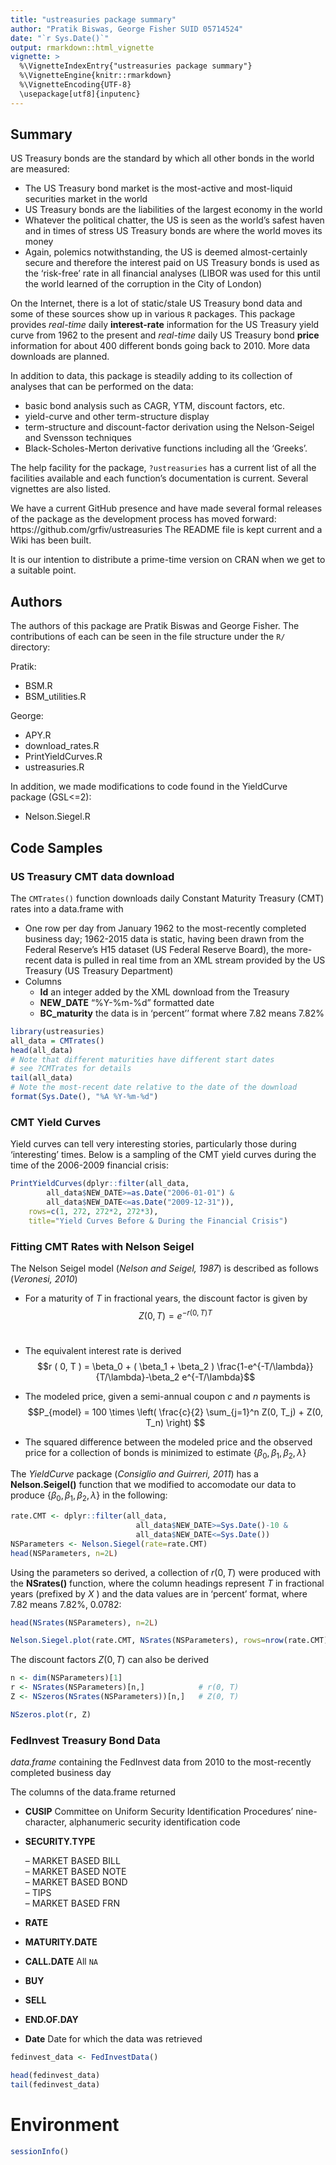 ```yaml
---
title: "ustreasuries package summary"
author: "Pratik Biswas, George Fisher SUID 05714524"
date: "`r Sys.Date()`"
output: rmarkdown::html_vignette
vignette: >
  %\VignetteIndexEntry{"ustreasuries package summary"}
  %\VignetteEngine{knitr::rmarkdown}
  %\VignetteEncoding{UTF-8}
  \usepackage[utf8]{inputenc}
---
```


## Summary

US Treasury bonds are the standard by which all other bonds in the world are measured:   

* The US Treasury bond market is the most-active and most-liquid securities market in the world   
* US Treasury bonds are the liabilities of the largest economy in the world  
* Whatever the political chatter, the US is seen as the world's safest haven and in times of stress US Treasury bonds are where the world moves its money   
* Again, polemics notwithstanding, the US is deemed almost-certainly secure and therefore the interest paid on US Treasury bonds is used as the 'risk-free' rate in all financial analyses (LIBOR was used for this until the world learned of the corruption in the City of London)

On the Internet, there is a lot of static/stale US Treasury bond data and some of these sources show up in various `R` packages. This package provides *real-time* daily **interest-rate** information for the US Treasury yield curve from 1962 to the present and *real-time* daily US Treasury bond **price** information for about 400 different bonds going back to 2010. More data downloads are planned.   

In addition to data, this package is steadily adding to its collection of analyses that can be performed on the data: 

* basic bond analysis such as CAGR, YTM, discount factors, etc.   
* yield-curve and other term-structure display   
* term-structure and discount-factor derivation using the Nelson-Seigel and Svensson techniques   
* Black-Scholes-Merton derivative functions including all the 'Greeks'.

The help facility for the package, `?ustreasuries` has a current list of all the facilities available and each function's documentation is current. Several vignettes are also listed.   

We have a current GitHub presence and have made several formal releases of the package as the development process has moved forward: https://github.com/grfiv/ustreasuries The README file is kept current and a Wiki has been built.   

It is our intention to distribute a prime-time version on CRAN when we get to a suitable point.

## Authors

The authors of this package are Pratik Biswas and George Fisher. The contributions of each can be seen in the file structure under the `R/` directory:

Pratik:   

* BSM.R   
* BSM_utilities.R   

George:   

* APY.R   
* download_rates.R  
* PrintYieldCurves.R   
* ustreasuries.R   

In addition, we made modifications to code found in the YieldCurve package (GSL<=2):   

* Nelson.Siegel.R   

## Code Samples

### US Treasury CMT data download   

The `CMTrates()` function downloads daily Constant Maturity Treasury (CMT) rates
into a data.frame with   

* One row per day from January 1962 to the most-recently completed business
day; 1962-2015 data is static, having been drawn from the Federal Reserve’s
H15 dataset (US Federal Reserve Board), the more-recent data is pulled in
real time from an XML stream provided by the US Treasury (US Treasury
Department)   
* Columns
    * **Id** an integer added by the XML download from the Treasury
    * **NEW_DATE** "%Y-%m-%d" formatted date
    * **BC_maturity** the data is in 'percent’' format where 7.82 means 7.82%   
    
```r
library(ustreasuries)
all_data = CMTrates()
head(all_data)
# Note that different maturities have different start dates
# see ?CMTrates for details
tail(all_data)
# Note the most-recent date relative to the date of the download
format(Sys.Date(), "%A %Y-%m-%d")
```   

### CMT Yield Curves   

Yield curves can tell very interesting stories, particularly those during 'interesting'
times. Below is a sampling of the CMT yield curves during the time of the 2006-2009
financial crisis:   
```r
PrintYieldCurves(dplyr::filter(all_data,
        all_data$NEW_DATE>=as.Date("2006-01-01") &
        all_data$NEW_DATE<=as.Date("2009-12-31")),
    rows=c(1, 272, 272*2, 272*3),
    title="Yield Curves Before & During the Financial Crisis")
```   

### Fitting CMT Rates with Nelson Seigel
The Nelson Seigel model (*Nelson and Seigel, 1987*) is described as follows (*Veronesi,
2010*)   

* For a maturity of $T$ in fractional years, the discount factor is given by
$$Z ( 0, T ) = e^{− r ( 0,T ) T}$$   
* The equivalent interest rate is derived
$$r ( 0, T ) = \beta_0 + ( \beta_1 + \beta_2 ) \frac{1-e^{-T/\lambda}}{T/\lambda}-\beta_2 e^{-T/\lambda}$$ 
* The modeled price, given a semi-annual coupon $c$ and $n$ payments is   
$$P_{model} =  100 \times \left( \frac{c}{2} \sum_{j=1}^n Z(0, T_j) + Z(0, T_n) \right)  $$
    
* The squared difference between the modeled price and the observed price for
a collection of bonds is minimized to estimate $\{\beta_0, \beta_1, \beta_2, \lambda\}$   

The *YieldCurve* package (*Consiglio and Guirreri, 2011*) has a **Nelson.Seigel()**
function that we modified to accomodate our data to produce $\{\beta_0, \beta_1, \beta_2, \lambda\}$ in the following:   

```r
rate.CMT <- dplyr::filter(all_data,
                            all_data$NEW_DATE>=Sys.Date()-10 &
                            all_data$NEW_DATE<=Sys.Date())
NSParameters <- Nelson.Siegel(rate=rate.CMT)
head(NSParameters, n=2L)
```   
Using the parameters so derived, a collection of $r ( 0, T )$ were produced with the
**NSrates()** function, where the column headings represent $T$ in fractional years
(prefixed by $X$ ) and the data values are in 'percent' format, where 7.82 means
7.82%, 0.0782:   

```r
head(NSrates(NSParameters), n=2L)
```   

```r
Nelson.Siegel.plot(rate.CMT, NSrates(NSParameters), rows=nrow(rate.CMT))
```

The discount factors $Z(0, T)$ can also be derived

```r
n <- dim(NSParameters)[1]
r <- NSrates(NSParameters)[n,]            # r(0, T)
Z <- NSzeros(NSrates(NSParameters))[n,]   # Z(0, T)

NSzeros.plot(r, Z)
```

### FedInvest Treasury Bond Data   

*data.frame* containing the FedInvest data from 2010 to the most-recently completed business day   

The columns of the data.frame returned   

* **CUSIP** Committee on Uniform Security Identification Procedures’ nine-character, alphanumeric security identification code
* **SECURITY.TYPE**   

    – MARKET BASED BILL   
    – MARKET BASED NOTE   
    – MARKET BASED BOND   
    – TIPS   
    – MARKET BASED FRN      
    
* **RATE**
* **MATURITY.DATE**
* **CALL.DATE** All `NA`
* **BUY**
* **SELL**
* **END.OF.DAY**
* **Date** Date for which the data was retrieved

```r
fedinvest_data <- FedInvestData()

head(fedinvest_data)
tail(fedinvest_data)
```

# Environment
```r
sessionInfo()
```





